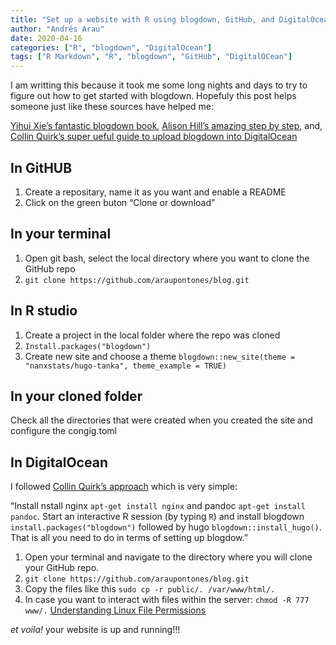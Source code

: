 ```yaml
---
title: "Set up a website with R using blogdown, GitHub, and DigitalOcean"
author: "Andrés Arau"
date: 2020-04-16
categories: ["R", "blogdown", "DigitalOcean"]
tags: ["R Markdown", "R", "blogdown", "GitHub", "DigitalOCean"]
---
```



I am writting this because it took me some long nights and days to try to figure out how to get started with blogdown. Hopefuly this post helps someone just like these sources have helped me:

[Yihui Xie's fantastic blogdown book](https://bookdown.org/yihui/blogdown/installation.html),
[Alison Hill's amazing step by step](https://alison.rbind.io/post/2017-06-12-up-and-running-with-blogdown/),
and, [Collin Quirk's super ueful guide to upload blogdown into DigitalOcean](http://colinquirk.com/blogdown-on-digitalocean/)



## In GitHUB

1. Create a repositary, name it as you want and enable a README
2. Click on the green buton "Clone or download"


## In your terminal

1. Open git bash, select the local directory where you want to clone the GitHub repo
2. `git clone https://github.com/araupontones/blog.git`

## In R studio 

1. Create a project in the local folder where the repo was cloned
2. `Install.packages("blogdown")`
3. Create  new site and choose a theme `blogdown::new_site(theme = "nanxstats/hugo-tanka", theme_example = TRUE)`

## In your cloned folder 

Check all the directories that were created when you created the site and configure the congig.toml

## In DigitalOcean

I followed [Collin Quirk's approach](http://colinquirk.com/blogdown-on-digitalocean/) which is very simple:

"Install nstall nginx `apt-get install nginx` and pandoc `apt-get install pandoc`. Start an interactive R session (by typing `R`) and install blogdown `install.packages("blogdown")` followed by hugo `blogdown::install_hugo()`. That is all you need to do in terms of setting up blogdow."


1. Open your terminal and navigate to the directory where you will clone your GitHub repo.
2. `git clone https://github.com/araupontones/blog.git`
3. Copy the files like this `sudo cp -r public/. /var/www/html/.`
4. In case you want to interact with files within the server: `chmod -R 777 www/.` [Understanding Linux File Permissions](https://www.linux.com/training-tutorials/understanding-linux-file-permissions/)

*et voila!* your website is up and running!!!








